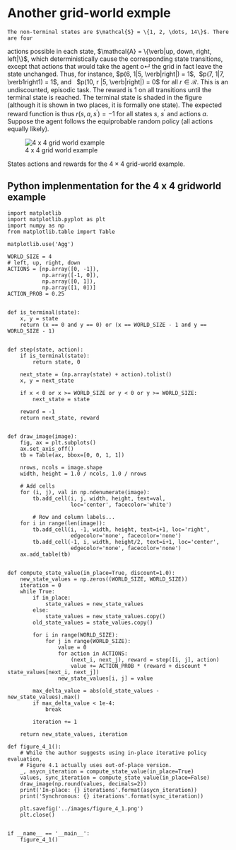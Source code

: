 # Another grid-world exmple

::: {#exm-four-times-four-grid-world}
	The non-terminal states are $\mathcal{S} = \{1, 2, \dots, 14\}$. There are four
actions possible in each state,
$\mathcal{A} = \{\verb|up, down, right, left|\}$, which deterministically cause
the corresponding state transitions, except that actions that would take the
agent o↵ the grid in fact leave the state unchanged. Thus, for instance,
$p(6, 1|5, \verb|right|) = 1$, \ $p(7, 1|7, \verb1right1) = 1$, and \ 
$p(10, r |5, \verb|right|) = 0$ for all $r \in \mathcal{R}$. This is an
undiscounted, episodic task. The reward is 1 on all transitions until the
terminal state is reached. The terminal state is shaded in the figure (although
it is shown in two places, it is formally one state). The expected reward
function is thus $r(s, a, s^{\prime} ) = -1$ for all states $s$, $s^{\prime}$
and actions $a$. Suppose the agent follows the equiprobable random policy (all
actions equally likely).

:::{#fig-four_by_four_world_grid_exm fig-env="figure*"}

![4 x 4 grid world
example](/assets/ch_05/four_times_four_grid_world_exm.png){.lightbox}

States actions and rewards for the $4\times4$ grid-world example.

:::


::: {.callout-tip collapse="true" icon="false"}

# Python implenmentation for the 4 x 4 gridworld example
``` .python
import matplotlib
import matplotlib.pyplot as plt
import numpy as np
from matplotlib.table import Table

matplotlib.use('Agg')

WORLD_SIZE = 4
# left, up, right, down
ACTIONS = [np.array([0, -1]),
           np.array([-1, 0]),
           np.array([0, 1]),
           np.array([1, 0])]
ACTION_PROB = 0.25


def is_terminal(state):
    x, y = state
    return (x == 0 and y == 0) or (x == WORLD_SIZE - 1 and y == WORLD_SIZE - 1)


def step(state, action):
    if is_terminal(state):
        return state, 0

    next_state = (np.array(state) + action).tolist()
    x, y = next_state

    if x < 0 or x >= WORLD_SIZE or y < 0 or y >= WORLD_SIZE:
        next_state = state

    reward = -1
    return next_state, reward


def draw_image(image):
    fig, ax = plt.subplots()
    ax.set_axis_off()
    tb = Table(ax, bbox=[0, 0, 1, 1])

    nrows, ncols = image.shape
    width, height = 1.0 / ncols, 1.0 / nrows

    # Add cells
    for (i, j), val in np.ndenumerate(image):
        tb.add_cell(i, j, width, height, text=val,
                    loc='center', facecolor='white')

        # Row and column labels...
    for i in range(len(image)):
        tb.add_cell(i, -1, width, height, text=i+1, loc='right',
                    edgecolor='none', facecolor='none')
        tb.add_cell(-1, i, width, height/2, text=i+1, loc='center',
                    edgecolor='none', facecolor='none')
    ax.add_table(tb)


def compute_state_value(in_place=True, discount=1.0):
    new_state_values = np.zeros((WORLD_SIZE, WORLD_SIZE))
    iteration = 0
    while True:
        if in_place:
            state_values = new_state_values
        else:
            state_values = new_state_values.copy()
        old_state_values = state_values.copy()

        for i in range(WORLD_SIZE):
            for j in range(WORLD_SIZE):
                value = 0
                for action in ACTIONS:
                    (next_i, next_j), reward = step([i, j], action)
                    value += ACTION_PROB * (reward + discount * state_values[next_i, next_j])
                new_state_values[i, j] = value

        max_delta_value = abs(old_state_values - new_state_values).max()
        if max_delta_value < 1e-4:
            break

        iteration += 1

    return new_state_values, iteration

def figure_4_1():
    # While the author suggests using in-place iterative policy evaluation,
    # Figure 4.1 actually uses out-of-place version.
    _, asycn_iteration = compute_state_value(in_place=True)
    values, sync_iteration = compute_state_value(in_place=False)
    draw_image(np.round(values, decimals=2))
    print('In-place: {} iterations'.format(asycn_iteration))
    print('Synchronous: {} iterations'.format(sync_iteration))

    plt.savefig('../images/figure_4_1.png')
    plt.close()


if __name__ == '__main__':
    figure_4_1()
```
:::
:::
